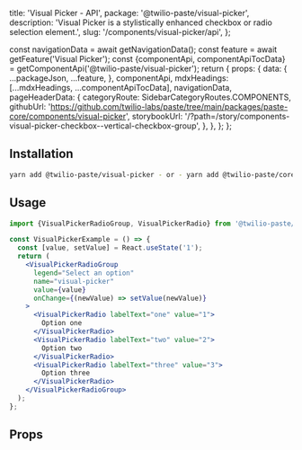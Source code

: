   title: 'Visual Picker - API',
  package: '@twilio-paste/visual-picker',
  description: 'Visual Picker is a stylistically enhanced checkbox or radio selection element.',
  slug: '/components/visual-picker/api',
};




  const navigationData = await getNavigationData();
  const feature = await getFeature('Visual Picker');
  const {componentApi, componentApiTocData} = getComponentApi('@twilio-paste/visual-picker');
  return {
    props: {
      data: {
        ...packageJson,
        ...feature,
      },
      componentApi,
      mdxHeadings: [...mdxHeadings, ...componentApiTocData],
      navigationData,
      pageHeaderData: {
        categoryRoute: SidebarCategoryRoutes.COMPONENTS,
        githubUrl: 'https://github.com/twilio-labs/paste/tree/main/packages/paste-core/components/visual-picker',
        storybookUrl: '/?path=/story/components-visual-picker-checkbox--vertical-checkbox-group',
      },
    },
  };
};

## Installation

```bash
yarn add @twilio-paste/visual-picker - or - yarn add @twilio-paste/core
```

## Usage

```jsx
import {VisualPickerRadioGroup, VisualPickerRadio} from '@twilio-paste/core/visual-picker';

const VisualPickerExample = () => {
  const [value, setValue] = React.useState('1');
  return (
    <VisualPickerRadioGroup
      legend="Select an option"
      name="visual-picker"
      value={value}
      onChange={(newValue) => setValue(newValue)}
    >
      <VisualPickerRadio labelText="one" value="1">
        Option one
      </VisualPickerRadio>
      <VisualPickerRadio labelText="two" value="2">
        Option two
      </VisualPickerRadio>
      <VisualPickerRadio labelText="three" value="3">
        Option three
      </VisualPickerRadio>
    </VisualPickerRadioGroup>
  );
};
```

## Props

<PropsTable componentApi={props.componentApi} />
